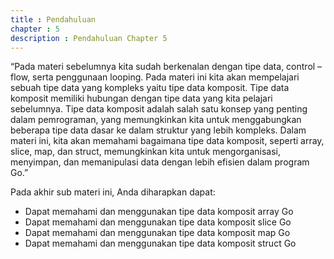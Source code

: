 ```yaml
---
title : Pendahuluan
chapter : 5
description : Pendahuluan Chapter 5
---
```


“Pada materi sebelumnya kita sudah berkenalan dengan tipe data, control – flow, 
serta penggunaan looping. Pada materi ini kita akan mempelajari sebuah tipe data 
yang kompleks yaitu tipe data komposit. Tipe data komposit memiliki hubungan 
dengan tipe data yang kita pelajari sebelumnya. Tipe data komposit adalah salah 
satu konsep yang penting dalam pemrograman, yang memungkinkan kita untuk 
menggabungkan beberapa tipe data dasar ke dalam struktur yang lebih kompleks. 
Dalam materi ini, kita akan memahami bagaimana tipe data komposit, seperti array, 
slice, map, dan struct, memungkinkan kita untuk mengorganisasi, menyimpan, dan 
memanipulasi data dengan lebih efisien dalam program Go.”


Pada akhir sub materi ini, Anda diharapkan dapat:

- Dapat memahami dan menggunakan tipe data komposit array Go
- Dapat memahami dan menggunakan tipe data komposit slice Go
- Dapat memahami dan menggunakan tipe data komposit map Go
- Dapat memahami dan menggunakan tipe data komposit struct Go